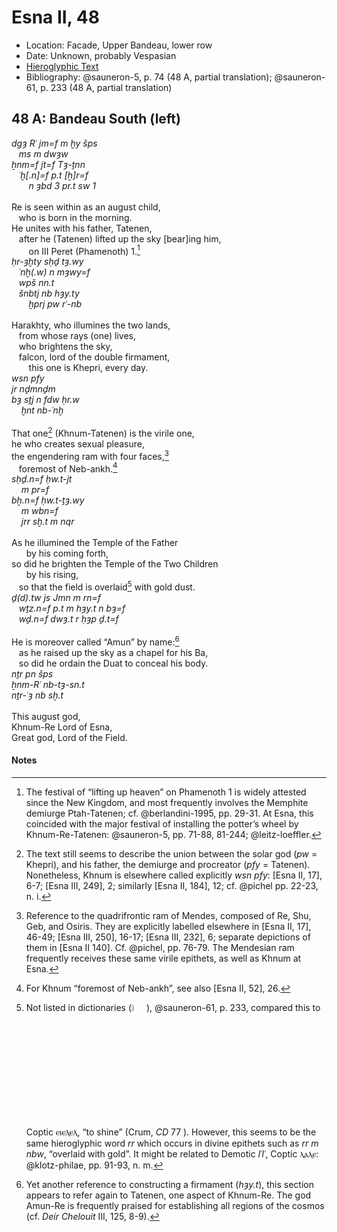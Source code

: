 # Esna II, 48 {-}

<style>
  .col2 {
    columns: 2 300px;         /* number of columns and width in pixels*/
    -webkit-columns: 2 300px; /* chrome, safari */
    -moz-columns: 2 300px;    /* firefox */
    -webkit-column-break-inside: avoid;
    -page-break-inside: avoid;
    -break-inside: avoid;
  }

</style>


- Location: Facade, Upper Bandeau, lower row
- Date: Unknown, probably Vespasian 
- [Hieroglyphic Text](https://www.ifao.egnet.net/uploads/publications/enligne/Temples-Esna002.pdf#page=174){target="_blank"}
- Bibliography: @sauneron-5, p. 74  (48 A, partial translation); @sauneron-61, p. 233 (48 A, partial translation)

## 48 A: Bandeau South (left) {-}

<div class="col2">

| *dgȝ Rʿ jm=f m ḫy šps*  
|    *ms m dwȝw*  
| *ẖnm=f jt=f Tȝ-ṯnn*  
|    *ʿḫ[.n]=f p.t [ẖ]r=f*  
|        *n ȝbd 3 pr.t sw 1*  
|    
| Re is seen within as an august child,  
|    who is born in the morning.  
| He unites with his father, Tatenen,  
|    after he (Tatenen) lifted up the sky [bear]ing him,  
|        on III Peret (Phamenoth) 1.[^fn-48_1] 
</div>
<div class="col2">
| *ḥr-ȝḫty sḥḏ tȝ.wy*  
|    *ʿnḫ(.w) n mȝwy=f*  
|    *wpš nn.t*  
|    *šnbtj nb hȝy.ty*  
|        *ḫprj pw rʿ-nb*  
|  
| Harakhty, who illumines the two lands,  
|    from whose rays (one) lives,  
|    who brightens the sky,  
|    falcon, lord of the double firmament,  
|        this one is Khepri, every day. 
</div>
<div class="col2">  
| *wsn pfy*  
| *jr nḏmnḏm*  
| *bȝ sṯj n fdw ḥr.w*  
|     *ḫnt nb-ʿnḫ* 
|
| That one[^fn-48_2] (Khnum-Tatenen) is the virile one, 
| he who creates sexual pleasure,  
| the engendering ram with four faces,[^fn-48_5]
|    foremost of Neb-ankh.[^fn-48_6]  
</div>
<div class="col2">
| *sḥḏ.n=f ḥw.t-jt*  
|     *m pr=f*  
| *bẖ.n=f ḥw.t-ṯȝ.wy*  
|     *m wbn=f*  
|     *jrr sḫ.t m nqr*
|  
| As he illumined the Temple of the Father 
|       by his coming forth,  
| so did he brighten the Temple of the Two Children
|       by his rising,  
|    so that the field is overlaid[^fn-48_3] with gold dust. 
</div>
<div class="col2">
| *ḏ(d).tw js Jmn m rn=f*  
|    *wṯz.n=f p.t m hȝy.t n bȝ=f*  
|    *wḏ.n=f dwȝ.t r ḥȝp ḏ.t=f*
| 
| He is moreover called "Amun" by name:[^fn-48_4] 
|    as he raised up the sky as a chapel for his Ba,  
|    so did he ordain the Duat to conceal his body.
</div>
<div class="col2">
| *nṯr pn šps*  
| *ẖnm-Rʿ nb-tȝ-sn.t*  
| *nṯr-ʿȝ nb sḫ.t*  
|  
| This august god,
| Khnum-Re Lord of Esna,
| Great god, Lord of the Field.
</div>
  

#### Notes {-}


[^fn-48_1]: The festival of "lifting up heaven" on Phamenoth 1 is widely attested since the New Kingdom, and most frequently involves the Memphite demiurge Ptah-Tatenen; cf. @berlandini-1995, pp. 29-31. At Esna, this coincided with the major festival of installing the potter's wheel by Khnum-Re-Tatenen: @sauneron-5, pp. 71-88, 81-244; @leitz-loeffler.

[^fn-48_2]: The text still seems to describe the union between the solar god (*pw* = Khepri), and his father, the demiurge and procreator (*pfy*  = Tatenen). Nonetheless, Khnum is elsewhere called explicitly *wsn pfy*: [Esna II, 17], 6-7; [Esna III, 249], 2; similarly [Esna II, 184], 12; cf. @pichel pp. 22-23, n. i.

[^fn-48_5]: Reference to the quadrifrontic ram of Mendes, composed of Re, Shu, Geb, and Osiris. They are explicitly labelled elsewhere in [Esna II, 17], 46-49; [Esna III, 250], 16-17; [Esna III, 232], 6; separate depictions of them in [Esna II 140]. Cf. @pichel, pp. 76-79. The Mendesian ram frequently receives these same virile epithets, as well as Khnum at Esna.

[^fn-48_6]: For Khnum "foremost of Neb-ankh", see also [Esna II, 52], 26.

[^fn-48_3]: Not listed in dictionaries (![](images/48_1.png){width=5%}), @sauneron-61, p. 233, compared this to Coptic ⲉⲓⲉⲗⲉⲗ, "to shine" (Crum, *CD* 77 ). However, this seems to be the same hieroglyphic word *rr* which occurs in divine epithets such as *rr m nbw*, "overlaid with gold". It might be related to Demotic *lʿlʿ*, Coptic ⲗⲁⲗⲉ: @klotz-philae, pp. 91-93, n. m.

[^fn-48_4]: Yet another reference to constructing a firmament (*hȝy.t*), this section appears to refer again to Tatenen, one aspect of Khnum-Re. The god Amun-Re is frequently praised for establishing all regions of the cosmos (cf. *Deir Chelouit* III, 125, 8-9).
